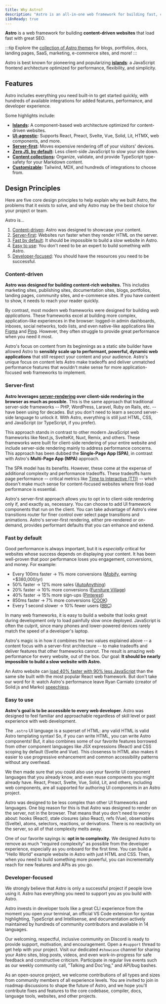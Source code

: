 ```yaml
---
title: Why Astro?
description: "Astro is an all-in-one web framework for building fast, content-driven websites. Learn more."
i18nReady: true
---
```


**Astro** is a web framework for building **content-driven websites** that load fast with great SEO.

:::tip
Explore the [collection of Astro themes](https://astro.build/themes/) for blogs, portfolios, docs, landing pages, SaaS, marketing, e-commerce sites, and more!
::: 

Astro is best known for pioneering and popularizing [**islands**](/en/concepts/islands/): a JavaScript frontend architecture optimized for performance, flexibility, and simplicity.

## Features

Astro includes everything you need built-in to get started quickly, with hundreds of available integrations for added features, performance, and developer experience. 

Some highlights include:

- **[Islands](/en/concepts/islands/):** A component-based web architecture optimized for content-driven websites.
- **[UI-agnostic](/en/core-concepts/framework-components/):** Supports React, Preact, Svelte, Vue, Solid, Lit, HTMX, web components, and more.
- **[Server-first](/en/core-concepts/rendering-modes/):** Moves expensive rendering off of your visitors' devices.
- **[Zero JS, by default](/en/core-concepts/astro-components/):** Less client-side JavaScript to slow your site down.
- **[Content collections](/en/guides/content-collections/):** Organize, validate, and provide TypeScript type-safety for your Markdown content.
- **[Customizable](/en/guides/integrations-guide/):** Tailwind, MDX, and hundreds of integrations to choose from.

## Design Principles

Here are five core design principles to help explain why we built Astro, the problems that it exists to solve, and why Astro may be the best choice for your project or team.

Astro is...

1. [Content-driven](#content-driven): Astro was designed to showcase your content.
2. [Server-first](#server-first): Websites run faster when they render HTML on the server.
3. [Fast by default](#fast-by-default): It should be impossible to build a slow website in Astro.
4. [Easy to use](#easy-to-use): You don't need to be an expert to build something with Astro.
5. [Developer-focused](#developer-focused): You should have the resources you need to be successful.

### Content-driven

**Astro was designed for building content-rich websites.** This includes marketing sites, publishing sites, documentation sites, blogs, portfolios, landing pages, community sites, and e-commerce sites. If you have content to show, it needs to reach your reader quickly.

By contrast, most modern web frameworks were designed for building *web applications*. These frameworks excel at building more complex, application-like experiences in the browser: logged-in admin dashboards, inboxes, social networks, todo lists, and even native-like applications like [Figma](https://figma.com/) and [Ping](https://ping.gg/). However, they often struggle to provide great performance when you need it most.

Astro's focus on content from its beginnings as a static site builder have allowed Astro to **sensibly scale up to performant, powerful, dynamic web applications** that still respect your content and your audience. Astro's unique focus on content lets Astro make tradeoffs and deliver unmatched performance features that wouldn't make sense for more application-focused web frameworks to implement.

### Server-first

**Astro leverages [server-rendering](/en/core-concepts/rendering-modes/) over client-side rendering in the browser as much as possible.** This is the same approach that traditional server-side frameworks -- PHP, WordPress, Laravel, Ruby on Rails, etc. -- have been using for decades. But you don't need to learn a second server-side language to unlock it. With Astro, everything is still just HTML, CSS, and JavaScript (or TypeScript, if you prefer).

This approach stands in contrast to other modern JavaScript web frameworks like Next.js, SvelteKit, Nuxt, Remix, and others. These frameworks were built for client-side rendering of your entire website and include server-side rendering mainly to address performance concerns. This approach has been dubbed the **Single-Page App (SPA)**, in contrast with Astro's **Multi-Page App (MPA)** approach.

The SPA model has its benefits. However, these come at the expense of additional complexity and performance tradeoffs. These tradeoffs harm page performance -- critical metrics like [Time to Interactive (TTI)](https://web.dev/interactive/) -- which doesn't make much sense for content-focused websites where first-load performance is essential.

Astro's server-first approach allows you to opt in to client-side rendering only if, and exactly as, necessary. You can choose to add UI framework components that run on the client. You can take advantage of Astro's view transitions router for finer control over select page transitions and animations. Astro's server-first rendering, either pre-rendered or on-demand, provides performant defaults that you can enhance and extend.

### Fast by default

Good performance is always important, but it is *especially* critical for websites whose success depends on displaying your content. It has been well-proven that poor performance loses you engagement, conversions, and money. For example:

- Every 100ms faster → 1% more conversions ([Mobify](https://web.dev/why-speed-matters/), earning +$380,000/yr)
- 50% faster → 12% more sales ([AutoAnything](https://www.digitalcommerce360.com/2010/08/19/web-accelerator-revs-conversion-and-sales-autoanything/))
- 20% faster → 10% more conversions ([Furniture Village](https://www.thinkwithgoogle.com/intl/en-gb/marketing-strategies/app-and-mobile/furniture-village-and-greenlight-slash-page-load-times-boosting-user-experience/))
- 40% faster → 15% more sign-ups ([Pinterest](https://medium.com/pinterest-engineering/driving-user-growth-with-performance-improvements-cfc50dafadd7))
- 850ms faster → 7% more conversions ([COOK](https://web.dev/why-speed-matters/))
- Every 1 second slower → 10% fewer users ([BBC](https://www.creativebloq.com/features/how-the-bbc-builds-websites-that-scale))

In many web frameworks, it is easy to build a website that looks great during development only to load painfully slow once deployed. JavaScript is often the culprit, since many phones and lower-powered devices rarely match the speed of a developer's laptop.

Astro's magic is in how it combines the two values explained above -- a content focus with a server-first architecture -- to make tradeoffs and deliver features that other frameworks cannot. The result is amazing web performance for every website, out of the box. Our goal: **It should be nearly impossible to build a slow website with Astro.** 

An Astro website can [load 40% faster with 90% less JavaScript](https://twitter.com/t3dotgg/status/1437195415439360003) than the same site built with the most popular React web framework. But don't take our word for it: watch Astro's performance leave Ryan Carniato (creator of Solid.js and Marko) [speechless](https://youtu.be/2ZEMb_H-LYE?t=8163).


### Easy to use

**Astro's goal is to be accessible to every web developer.** Astro was designed to feel familiar and approachable regardless of skill level or past experience with web development. 

The `.astro` UI language is a superset of HTML: any valid HTML is valid Astro templating syntax! So, if you can write HTML, you can write Astro components! But, it also combines some of our favorite features borrowed from other component languages like JSX expressions (React) and CSS scoping by default (Svelte and Vue). This closeness to HTML also makes it easier to use progressive enhancement and common accessibility patterns without any overhead.

We then made sure that you could also use your favorite UI component languages that you already know, and even reuse components you might already have. React, Preact, Svelte, Vue, Solid, Lit, and others, including web components, are all supported for authoring UI components in an Astro project.

Astro was designed to be less complex than other UI frameworks and languages. One big reason for this is that Astro was designed to render on the server, not in the browser. That means that you don't need to worry about: hooks (React), stale closures (also React), refs (Vue), observables (Svelte), atoms, selectors, reactions, or derivations. There is no reactivity on the server, so all of that complexity melts away.

One of our favorite sayings is: **opt in to complexity.** We designed Astro to remove as much "required complexity" as possible from the developer experience, especially as you onboard for the first time. You can build a "Hello World" example website in Astro with just HTML and CSS. Then, when you need to build something more powerful, you can incrementally reach for new features and APIs as you go.

### Developer-focused

We strongly believe that Astro is only a successful project if people love using it. Astro has everything you need to support you as you build with Astro.

Astro invests in developer tools like a great CLI experience from the moment you open your terminal, an official VS Code extension for syntax highlighting, TypeScript and Intellisense, and documentation actively maintained by hundreds of community contributors and available in 14 languages.

Our welcoming, respectful, inclusive community on Discord is ready to provide support, motivation, and encouragement. Open a `#support` thread to get help with your project. Visit our dedicated `#showcase` channel for sharing your Astro sites, blog posts, videos, and even work-in-progress for safe feedback and constructive criticism. Participate in regular live events such as our weekly community call, "Talking and Doc'ing," and API/bug bashes.

As an open-source project, we welcome contributions of all types and sizes from community members of all experience levels. You are invited to join in roadmap discussions to shape the future of Astro, and we hope you'll contribute fixes and features to the core codebase, compiler, docs, language tools, websites, and other projects.